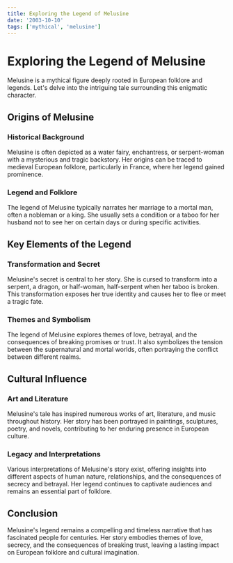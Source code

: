 ```yaml
---
title: Exploring the Legend of Melusine
date: '2003-10-10'
tags: ['mythical', 'melusine']
---
```


# Exploring the Legend of Melusine

Melusine is a mythical figure deeply rooted in European folklore and legends. Let's delve into the intriguing tale surrounding this enigmatic character.

## Origins of Melusine

### Historical Background

Melusine is often depicted as a water fairy, enchantress, or serpent-woman with a mysterious and tragic backstory. Her origins can be traced to medieval European folklore, particularly in France, where her legend gained prominence.

### Legend and Folklore

The legend of Melusine typically narrates her marriage to a mortal man, often a nobleman or a king. She usually sets a condition or a taboo for her husband not to see her on certain days or during specific activities.

## Key Elements of the Legend

### Transformation and Secret

Melusine's secret is central to her story. She is cursed to transform into a serpent, a dragon, or half-woman, half-serpent when her taboo is broken. This transformation exposes her true identity and causes her to flee or meet a tragic fate.

### Themes and Symbolism

The legend of Melusine explores themes of love, betrayal, and the consequences of breaking promises or trust. It also symbolizes the tension between the supernatural and mortal worlds, often portraying the conflict between different realms.

## Cultural Influence

### Art and Literature

Melusine's tale has inspired numerous works of art, literature, and music throughout history. Her story has been portrayed in paintings, sculptures, poetry, and novels, contributing to her enduring presence in European culture.

### Legacy and Interpretations

Various interpretations of Melusine's story exist, offering insights into different aspects of human nature, relationships, and the consequences of secrecy and betrayal. Her legend continues to captivate audiences and remains an essential part of folklore.

## Conclusion

Melusine's legend remains a compelling and timeless narrative that has fascinated people for centuries. Her story embodies themes of love, secrecy, and the consequences of breaking trust, leaving a lasting impact on European folklore and cultural imagination.

<CustomImage src="https://raw.githubusercontent.com/silam741852963/Test-Blogpost/main/images/meluko.jpg" alt="meluko fgo"></CustomImage>